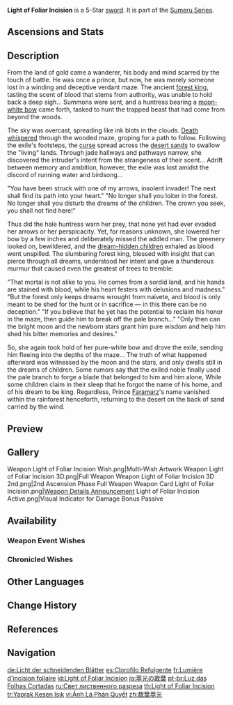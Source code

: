 {{Weapon Infobox
|title            = Light of Fo&shy;li&shy;ar In&shy;ci&shy;sion
|id               = 11512
|image            = <gallery>
Weapon Light of Foliar Incision.png|Base
Weapon Light of Foliar Incision 2nd.png|2nd Ascension
</gallery>
|type             = Sword
|quality          = 5
|base_atk         = 44b
|2nd_stat_type    = CRIT DMG
|2nd_stat         = 19.2%
|series           = Sumeru
|releaseDate      = 2023-01-18
|obtain           = Weapon Event Wishes
|passive          = Whitemoon Bristle
|effect           = CRIT Rate is increased by (var1)%. After Normal Attacks deal Elemental DMG, the Foliar Incision effect will be obtained, increasing DMG dealt by Normal Attacks and Elemental Skills by (var2)% of Elemental Mastery. This effect will disappear after 28 DMG instances or 12s. You can obtain Foliar Incision once every 12s.
|eff_rank1_var1   = 4
|eff_rank2_var1   = 5
|eff_rank3_var1   = 6
|eff_rank4_var1   = 7
|eff_rank5_var1   = 8
|eff_rank1_var2   = 120
|eff_rank2_var2   = 150
|eff_rank3_var2   = 180
|eff_rank4_var2   = 210
|eff_rank5_var2   = 240
|eff_att1         = CRIT Rate
|eff_att2         = Additive Base DMG Bonus
|eff_att3         = Normal Attack Additive Base DMG Bonus
|eff_att4         = Elemental Skill DMG Bonus
|eff_att5         = Elemental Mastery
|eff_scale1       = Elemental Mastery
}}
{{Description|This gilded blade was made using precious white branches. It was once used to destroy countless poisons that infested the forest.}}
'''Light of Foliar Incision''' is a 5-Star [[sword]]. It is part of the [[Sumeru Series]].

==Ascensions and Stats==
{{Weapon Ascensions and Stats
|ascendMat1 = Copper Talisman of the Forest Dew
|ascendMat2 = Iron Talisman of the Forest Dew
|ascendMat3 = Silver Talisman of the Forest Dew
|ascendMat4 = Golden Talisman of the Forest Dew
|bossMat1   = Desiccated Shell
|bossMat2   = Sturdy Shell
|bossMat3   = Marked Shell
|commonMat1 = Faded Red Satin
|commonMat2 = Trimmed Red Silk
|commonMat3 = Rich Red Brocade
}}

==Description==
From the land of gold came a wanderer, his body and mind scarred by the touch of battle.
He was once a prince, but now, he was merely someone lost in a winding and deceptive verdant maze.
The ancient [[Viaghara|forest king]], tasting the scent of blood that stems from authority, was unable to hold back a deep sigh...
Summons were sent, and a huntress bearing a [[Hunter's Path|moon-white bow]] came forth, tasked to hunt the trapped beast that had come from beyond the woods.

The sky was overcast, spreading like ink blots in the clouds. [[The Withering|Death whispered]] through the wooded maze, groping for a path to follow.
Following the exile's footsteps, the [[Forbidden Knowledge|curse]] spread across the [[Great Red Sand|desert sands]] to swallow the "living" lands.
Through jade hallways and pathways narrow, she discovered the intruder's intent from the strangeness of their scent...
Adrift between memory and ambition, however, the exile was lost amidst the discord of running water and birdsong...

"You have been struck with one of my arrows, insolent invader! The next shall find its path into your heart."
"No longer shall you loiter in the forest. No longer shall you disturb the dreams of the children. The crown you seek, you shall not find here!"

Thus did the hale huntress warn her prey, that none yet had ever evaded her arrows or her perspicacity.
Yet, for reasons unknown, she lowered her bow by a few inches and deliberately missed the addled man.
The greenery looked on, bewildered, and the [[Aranara|dream-hidden children]] exhaled as blood went unspilled.
The slumbering forest king, blessed with insight that can pierce through all dreams, understood her intent and gave a thunderous murmur that caused even the greatest of trees to tremble:

"That mortal is not alike to you. He comes from a sordid land, and his hands are stained with blood, while his heart festers with delusions and madness."
"But the forest only keeps dreams wrought from naivete, and blood is only meant to be shed for the hunt or in sacrifice &mdash; in this there can be no deception."
"If you believe that he yet has the potential to reclaim his honor in the maze, then guide him to break off the pale branch..."
"Only then can the bright moon and the newborn stars grant him pure wisdom and help him shed his bitter memories and desires."

So, she again took hold of her pure-white bow and drove the exile, sending him fleeing into the depths of the maze...
The truth of what happened afterward was witnessed by the moon and the stars, and only dwells still in the dreams of children.
Some rumors say that the exiled noble finally used the pale branch to forge a blade that belonged to him and him alone,
While some children claim in their sleep that he forgot the name of his home, and of his dream to be king.
Regardless, Prince [[Faramarz]]'s name vanished within the rainforest henceforth, returning to the desert on the back of sand carried by the wind.
<!--
==Lore==
-->

==Preview==
{{Preview
|file=Weapon Light of Foliar Incision Passive
|caption=Whitemoon Bristle effect activated
}}

==Gallery==
<gallery>
Weapon Light of Foliar Incision Wish.png|Multi-Wish Artwork
Weapon Light of Foliar Incision 3D.png|Full Weapon
Weapon Light of Foliar Incision 3D 2nd.png|2nd Ascension Phase Full Weapon
Weapon Card Light of Foliar Incision.png|[https://twitter.com/GenshinImpact/status/1614472447134162944 Weapon Details Announcement]
Light of Foliar Incision Active.png|Visual Indicator for Damage Bonus Passive
</gallery>

==Availability==
===Weapon Event Wishes===
{{Featured}}

===Chronicled Wishes===
{{Featured|chronicled=1}}
<!--
==Trivia==
-->
==Other Languages==
{{Other Languages
|1_en     = Light of Foliar Incision
|1_zhs    = 裁叶萃光
|1_zhs_rm = Cáiyè Cuìguāng
|1_zht    = 裁葉萃光
|1_zht_rm = Cáiyè Cuìguāng
|1_zh_tl  = Light That Cuts Leaves
|1_ja     = 萃光の裁葉
|1_ja_rm  = Suikou no Saiha<ref>YouTube: [https://youtu.be/QZ1RvOPHb3k?t=43m05s {{ja|【原神】公式ラジオ テイワット放送局 第61回}}] (Timestamp: 43m 05s)</ref>
|1_ja_tl  = Light That Cuts Leaves
|1_ko     = 잎을 가르는 빛
|1_ko_tl  = Light That Cuts Leaves
|1_es     = Clorofilo Refulgente
|1_es_tl  = Glowing Chloroedge
|1_es_note = {{es|Clorofilo}} is a portmanteau of {{es|clorofila|tl=chlorophyll}} and {{es|filo|tl=edge (of a sword).}}
|1_fr     = Lumière d'incision foliaire
|1_fr_tl  = Light of Foliar Incision
|1_ru     = Свет лиственного разреза
|1_ru_tl  = Light of Foliar Incision
|1_th     = Light of Foliar Incision
|1_vi     = Ánh Lá Phán Quyết
|1_vi_tl  = Light of Foliar Verdict
|1_de     = Licht der schneidenden Blätter
|1_de_tl  = Light of Cutting Leaves
|1_id     = Light of Foliar Incision
|1_pt     = Luz das Folhas Cortadas
|1_pt_tl  = 
|1_tr     = Yaprak Kesen Işık
|1_tr_tl  = Leaf-Cutting Light
|1_it     = Lume del Taglio frondoso
|1_it_tl  = Light of the Leafy Slash
|2_en     = Whitemoon Bristle
|2_zhs    = 白月枝芒
|2_zhs_rm = Báiyuè Zhīmáng
|2_zht    = 白月枝芒
|2_zht_rm = Báiyuè Zhīmáng
|2_zh_tl  = Whitemoon's Awn
|2_ja     = 白月に輝く枝
|2_ja_rm  = Shirotsuki ni Kagayaku Eda
|2_ja_tl  = Branch Shining in Whitemoon
|2_ko     = 하얀 달 가지
|2_ko_tl  = White Moon Branch
|2_es     = Arista perlada
|2_es_tl  = Pearl Edge
|2_fr     = Soie de blanchelune
|2_fr_tl  = Whitemoon Bristle
|2_fr_note = {{fr|Soie}} means both silk and bristle.
|2_ru     = Остриё белой луны
|2_ru_tl  = Whitemoon Edge
|2_th     = Whitemoon Bristle
|2_vi     = Râu Rễ Trăng Bạc
|2_vi_tl  = Silver Moon Root Bristle
|2_de     = Zweig des weißen Mondes
|2_de_tl  = Twig of the White Moon
|2_id     = Whitemoon Bristle
|2_pt     = Ponta do Galho da Lua Branca
|2_pt_tl  = 
|2_tr     = Beyaz Ay Fırçası
|2_tr_tl  = White Moon Brush
|2_it     = Setola Lunabianca
|2_it_tl  = Whitemoon Bristle
}}

==Change History==
{{Change History|3.4}}

==References==
{{Reflist}}

==Navigation== 
{{Weapons by Series Navbox|Sumeru}}
{{Weapon Navbox|Swords}}

[[de:Licht der schneidenden Blätter]]
[[es:Clorofilo Refulgente]]
[[fr:Lumière d'incision foliaire]]
[[id:Light of Foliar Incision]]
[[ja:萃光の裁葉]]
[[pt-br:Luz das Folhas Cortadas]]
[[ru:Свет лиственного разреза]]
[[th:Light of Foliar Incision]]
[[tr:Yaprak Kesen Işık]]
[[vi:Ánh Lá Phán Quyết]]
[[zh:裁葉萃光]]